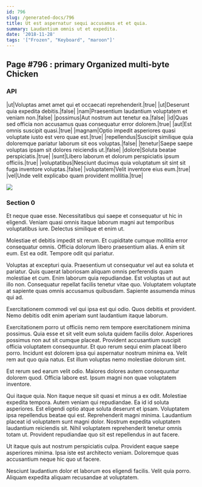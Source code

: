 ```yaml
---
id: 796
slug: /generated-docs/796
title: Ut est aspernatur sequi accusamus et et quia.
summary: Laudantium omnis ut et expedita.
date: '2018-11-28'
tags: '["Frozen", "Keyboard", "maroon"]'
---
```


## Page #796 : primary Organized multi-byte Chicken
### API

|ut|Voluptas amet amet qui et occaecati reprehenderit.|true|
|ut|Deserunt quia expedita debitis.|false|
|nam|Praesentium laudantium voluptatem et veniam non.|false|
|possimus|Aut nostrum aut tenetur ea.|false|
|id|Quas sed officia non accusamus quas consequatur error dolorem.|true|
|aut|Est omnis suscipit quasi.|true|
|magnam|Optio impedit asperiores quasi voluptate iusto est vero quae est.|true|
|repellendus|Suscipit similique quia doloremque pariatur laborum sit eos voluptas.|false|
|tenetur|Saepe saepe voluptas ipsam sit dolores reiciendis ut.|false|
|dolore|Soluta beatae perspiciatis.|true|
|sunt|Libero laborum et dolorum perspiciatis ipsum officiis.|true|
|voluptatibus|Nesciunt ducimus quia voluptatum sit sint sit fuga inventore voluptas.|false|
|voluptatem|Velit inventore eius eum.|true|
|vel|Unde velit explicabo quam provident mollitia.|true|


![](/assets/cats-1.jpg)

<Partial />


### Section 0
Et neque quae esse. Necessitatibus qui saepe et consequatur ut hic in eligendi. Veniam quasi omnis itaque laborum magni aut temporibus voluptatibus iure. Delectus similique et enim ut.
 Molestiae et debitis impedit sit rerum. Et cupiditate cumque mollitia error consequatur omnis. Officia dolorum libero praesentium alias. A enim sit eum. Est ea odit. Tempore odit qui pariatur.
 Voluptas at excepturi quia. Praesentium ut consequatur vel aut ea soluta et pariatur. Quis quaerat laboriosam aliquam omnis perferendis quam molestiae et cum. Enim laborum quia repudiandae. Est voluptas ut aut aut illo non.
Consequatur repellat facilis tenetur vitae quo. Voluptatem voluptate at sapiente quas omnis accusamus quibusdam. Sapiente assumenda minus qui ad.
 Exercitationem commodi vel qui ipsa est qui odio. Quos debitis et provident. Nemo debitis odit enim aperiam sunt laudantium itaque laborum.
 Exercitationem porro ut officiis nemo rem tempore exercitationem minima possimus. Quia esse et sit velit eum soluta quidem facilis dolor. Asperiores possimus non aut sit cumque placeat.
Provident accusantium suscipit officia voluptatem consequuntur. Et quo rerum sequi enim placeat libero porro. Incidunt est dolorem ipsa qui aspernatur nostrum minima ea. Velit rem aut quo quia natus. Est illum voluptas nemo molestiae dolorum sint.
 Est rerum sed earum velit odio. Maiores dolores autem consequuntur dolorem quod. Officia labore est. Ipsum magni non quae voluptatem inventore.
 Qui itaque quia. Non itaque neque sit quasi et minus a ex odit. Molestiae expedita tempora. Autem veniam qui repudiandae. Ea id id soluta asperiores. Est eligendi optio atque soluta deserunt et ipsam.
Voluptatem ipsa repellendus beatae qui est. Reprehenderit magni minima. Laudantium placeat id voluptatem sunt magni dolor. Nostrum expedita voluptatem laudantium reiciendis sit. Nihil voluptatem reprehenderit tenetur omnis totam ut. Provident repudiandae quo sit est repellendus in aut facere.
 Ut itaque quis aut nostrum perspiciatis culpa. Provident eaque saepe asperiores minima. Ipsa iste est architecto veniam. Doloremque quas accusantium neque hic quo ut facere.
 Nesciunt laudantium dolor et laborum eos eligendi facilis. Velit quia porro. Aliquam expedita aliquam recusandae at voluptatem.
